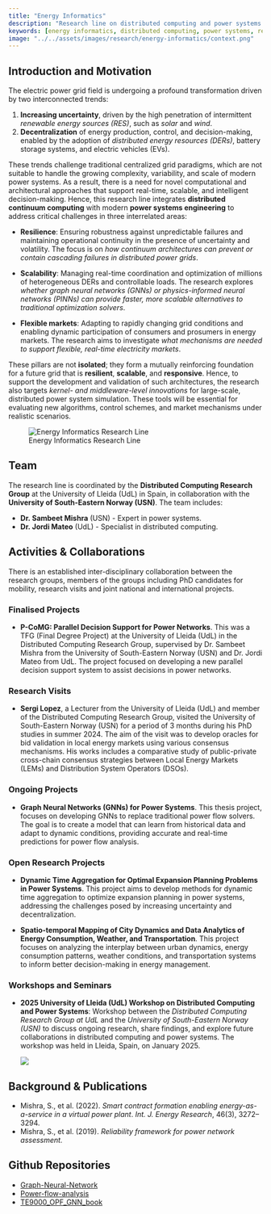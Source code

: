 ```yaml
---
title: "Energy Informatics"
description: "Research line on distributed computing and power systems engineering, focusing on resilience, scalability, and flexible markets."
keywords: [energy informatics, distributed computing, power systems, resilience, scalability, flexible markets]
image: "../../assets/images/research/energy-informatics/context.png"
---
```


## Introduction and Motivation

The electric power grid field is undergoing a profound transformation driven by two interconnected trends:

1. **Increasing uncertainty**, driven by the high penetration of intermittent *renewable energy sources (RES)*, such as *solar* and *wind*.
2. **Decentralization** of energy production, control, and decision-making, enabled by the adoption of *distributed energy resources (DERs)*, battery storage systems, and electric vehicles (EVs).

These trends challenge traditional centralized grid paradigms, which are not suitable to handle the growing complexity, variability, and scale of modern power systems. As a result, there is a need for novel computational and architectural approaches that support real-time, scalable, and intelligent decision-making. Hence, this research line integrates **distributed continuum computing** with modern **power systems engineering** to address critical challenges in three interrelated areas:

- **Resilience**: Ensuring robustness against unpredictable failures and maintaining operational continuity in the presence of uncertainty and volatility. The focus is on *how continuum architectures can prevent or contain cascading failures in distributed power grids*.

- **Scalability**: Managing real-time coordination and optimization of millions of heterogeneous DERs and controllable loads. The research explores *whether graph neural networks (GNNs) or physics-informed neural networks (PINNs) can provide faster, more scalable alternatives to traditional optimization solvers*.

- **Flexible markets**: Adapting to rapidly changing grid conditions and enabling dynamic participation of consumers and prosumers in energy markets. The research aims to investigate *what mechanisms are needed to support flexible, real-time electricity markets*.

These pillars are not **isolated**; they form a mutually reinforcing foundation for a future grid that is **resilient**, **scalable**, and  **responsive**. Hence, to support the development and validation of such architectures, the research also targets *kernel- and middleware-level innovations* for large-scale, distributed power system simulation. These tools will be essential for evaluating new algorithms, control schemes, and market mechanisms under realistic scenarios.

![Energy Informatics Research Line](../../assets/images/research/energy-informatics/context.png)

## Team
The research line is coordinated by the **Distributed Computing Research Group** at the University of Lleida (UdL) in Spain, in collaboration with the **University of South-Eastern Norway (USN)**. The team includes:

- **Dr. Sambeet Mishra** (USN) - Expert in power systems.
- **Dr. Jordi Mateo** (UdL) - Specialist in distributed computing.

## Activities & Collaborations

There is an established inter-disciplinary collaboration between the research groups, members of the groups including PhD candidates for mobility, research visits and joint national and international projects.

### Finalised Projects

- **P-CoMG: Parallel Decision Support for Power Networks**. This was a TFG (Final Degree Project) at the University of Lleida (UdL) in the Distributed Computing Research Group, supervised by Dr. Sambeet Mishra from the University of South-Eastern Norway (USN) and Dr. Jordi Mateo from UdL. The project focused on developing a new parallel decision support system to assist decisions in power networks.

### Research Visits

- **Sergi Lopez**, a Lecturer from the University of Lleida (UdL) and member of the Distributed Computing Research Group, visited the University of South-Eastern Norway (USN) for a period of 3 months during his PhD studies in summer 2024. The aim of the visit was to develop oracles for bid validation in local energy markets using various consensus mechanisms. His works includes a comparative study of public-private cross-chain consensus strategies between Local Energy Markets (LEMs) and Distribution System Operators (DSOs).

### Ongoing Projects

- **Graph Neural Networks (GNNs) for Power Systems**. This thesis project, focuses on developing GNNs to replace traditional power flow solvers. The goal is to create a model that can learn from historical data and adapt to dynamic conditions, providing accurate and real-time predictions for power flow analysis. 


### Open Research Projects

- **Dynamic Time Aggregation for Optimal Expansion Planning Problems in Power Systems**. This project aims to develop methods for dynamic time aggregation to optimize expansion planning in power systems, addressing the challenges posed by increasing uncertainty and decentralization.
  
- **Spatio-temporal Mapping of City Dynamics and Data Analytics of Energy Consumption, Weather, and Transportation**. This project focuses on analyzing the interplay between urban dynamics, energy consumption patterns, weather conditions, and transportation systems to inform better decision-making in energy management.

### Workshops and Seminars

- **2025 University of Lleida (UdL) Workshop on Distributed Computing and Power Systems**: Workshop between the *Distributed Computing Research Group at UdL* and the *University of South-Eastern Norway (USN)* to discuss ongoing research, share findings, and explore future collaborations in distributed computing and power systems. The workshop was held in Lleida, Spain, on January 2025. 

    ![](../../assets/images/research/energy-informatics/workshops/2025-udl-workshop.jpeg)


## Background & Publications

- Mishra, S., et al. (2022). *Smart contract formation enabling energy-as-a-service in a virtual power plant*. *Int. J. Energy Research*, 46(3), 3272–3294.  
- Mishra, S., et al. (2019). *Reliability framework for power network assessment.*
  
## Github Repositories 

- [Graph-Neural-Network](https://github.com/TE9000-OPF-GNN/Graph-Neural-Networks)  
- [Power-flow-analysis](https://github.com/TE9000-OPF-GNN/Power-flow-analysis)  
- [TE9000_OPF_GNN_book](https://github.com/TE9000-OPF-GNN/TE9000_OPF_GNN_book)  

